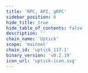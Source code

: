 ```yaml
---
title: 'RPC, API, gRPC'
sidebar_position: 6
hide_title: true
hide_table_of_contents: false
description: ''
chain_name: 'Uptick'
scope: 'mainnet'
chain_id: 'uptick_117-1'
binary_version: 'v0.2.19'
icon_url: 'uptick-icon.svg'
---
```



<PageTitle
  iconUrl="img/uptick-icon.svg"
  title="Uptick Public Endpoints"
  chainId="uptick_117-1"
  version="v0.2.19"
/>

<Endpoints
  api="https://uptick-api.noders.services"
  rpc="https://uptick-rpc.noders.services"
  grpc="uptick-grpc.noders.services:443"
  jsonRpc="https://uptick-jsonrpc.noders.services"
/>
